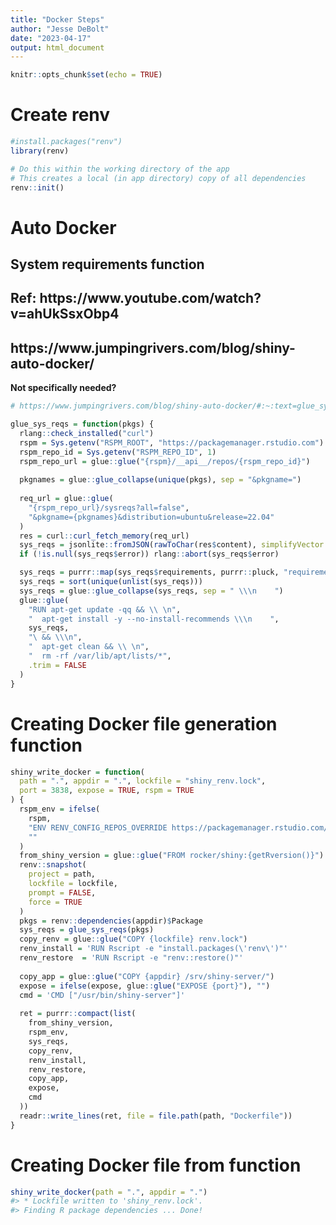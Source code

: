 ```yaml
---
title: "Docker Steps"
author: "Jesse DeBolt"
date: "2023-04-17"
output: html_document
---
```


```r
knitr::opts_chunk$set(echo = TRUE)

```


# Create renv
```r
#install.packages("renv")
library(renv)

# Do this within the working directory of the app
# This creates a local (in app directory) copy of all dependencies
renv::init()

```


# Auto Docker
## System requirements function
## Ref: https://www.youtube.com/watch?v=ahUkSsxObp4
## https://www.jumpingrivers.com/blog/shiny-auto-docker/
**Not specifically needed?**
```r
# https://www.jumpingrivers.com/blog/shiny-auto-docker/#:~:text=glue_sys_reqs%20%3D%20function,%3D%20FALSE%0A%20%20)%0A%7D

glue_sys_reqs = function(pkgs) {
  rlang::check_installed("curl")
  rspm = Sys.getenv("RSPM_ROOT", "https://packagemanager.rstudio.com")
  rspm_repo_id = Sys.getenv("RSPM_REPO_ID", 1)
  rspm_repo_url = glue::glue("{rspm}/__api__/repos/{rspm_repo_id}")
  
  pkgnames = glue::glue_collapse(unique(pkgs), sep = "&pkgname=")
  
  req_url = glue::glue(
    "{rspm_repo_url}/sysreqs?all=false",
    "&pkgname={pkgnames}&distribution=ubuntu&release=22.04"
  )
  res = curl::curl_fetch_memory(req_url)
  sys_reqs = jsonlite::fromJSON(rawToChar(res$content), simplifyVector = FALSE)
  if (!is.null(sys_reqs$error)) rlang::abort(sys_reqs$error)

  sys_reqs = purrr::map(sys_reqs$requirements, purrr::pluck, "requirements", "packages")
  sys_reqs = sort(unique(unlist(sys_reqs)))
  sys_reqs = glue::glue_collapse(sys_reqs, sep = " \\\n    ")
  glue::glue(
    "RUN apt-get update -qq && \\ \n",
    "  apt-get install -y --no-install-recommends \\\n    ",
    sys_reqs,
    "\ && \\\n",
    "  apt-get clean && \\ \n",
    "  rm -rf /var/lib/apt/lists/*",
    .trim = FALSE
  )
}

```


# Creating Docker file generation function
```r
shiny_write_docker = function(
  path = ".", appdir = ".", lockfile = "shiny_renv.lock",
  port = 3838, expose = TRUE, rspm = TRUE
) {
  rspm_env = ifelse(
    rspm,
    "ENV RENV_CONFIG_REPOS_OVERRIDE https://packagemanager.rstudio.com/cran/latest\n",
    ""
  )
  from_shiny_version = glue::glue("FROM rocker/shiny:{getRversion()}")
  renv::snapshot(
    project = path,
    lockfile = lockfile,
    prompt = FALSE,
    force = TRUE
  )
  pkgs = renv::dependencies(appdir)$Package
  sys_reqs = glue_sys_reqs(pkgs)
  copy_renv = glue::glue("COPY {lockfile} renv.lock")
  renv_install = 'RUN Rscript -e "install.packages(\'renv\')"'
  renv_restore  = 'RUN Rscript -e "renv::restore()"'
  
  copy_app = glue::glue("COPY {appdir} /srv/shiny-server/")
  expose = ifelse(expose, glue::glue("EXPOSE {port}"), "")
  cmd = 'CMD ["/usr/bin/shiny-server"]'
  
  ret = purrr::compact(list(
    from_shiny_version,
    rspm_env,
    sys_reqs,
    copy_renv,
    renv_install,
    renv_restore,
    copy_app,
    expose,
    cmd
  ))
  readr::write_lines(ret, file = file.path(path, "Dockerfile"))
}

```


# Creating Docker file from function
```r
shiny_write_docker(path = ".", appdir = ".")
#> * Lockfile written to 'shiny_renv.lock'.
#> Finding R package dependencies ... Done!

```

